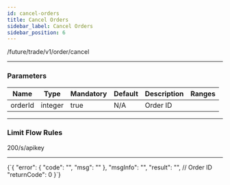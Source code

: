 ```yaml
---
id: cancel-orders
title: Cancel Orders
sidebar_label: Cancel Orders
sidebar_position: 6
---
```


/future/trade/v1/order/cancel

---

### Parameters

| Name    | Type    | Mandatory | Default | Description | Ranges |
| ------- | ------- | --------- | ------- | ----------- | ------ |
| orderId | integer | true      | N/A     | Order ID    |        |

---

### Limit Flow Rules

200/s/apikey

---


<CodeBlock language="json" title="Response">
  {`{
  "error": {
    "code": "",
    "msg": ""
  },
  "msgInfo": "",
  "result": "",  // Order ID
  "returnCode": 0
}`}
</CodeBlock>
